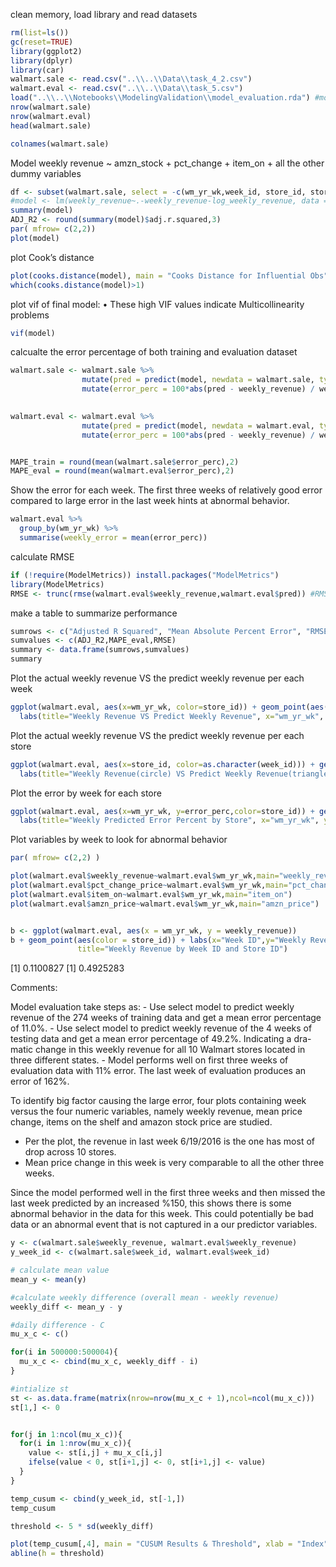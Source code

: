 clean memory, load library and read datasets
```r
rm(list=ls())
gc(reset=TRUE)
library(ggplot2)
library(dplyr)
library(car)
walmart.sale <- read.csv("..\\..\\Data\\task_4_2.csv")
walmart.eval <- read.csv("..\\..\\Data\\task_5.csv")
load("..\\..\\Notebooks\\ModelingValidation\\model_evaluation.rda") #model from validation
nrow(walmart.sale)
nrow(walmart.eval)
head(walmart.sale)
```
```r
colnames(walmart.sale)
```


Model weekly revenue ~ amzn_stock + pct_change + item_on + all the other dummy variables
```r

df <- subset(walmart.sale, select = -c(wm_yr_wk,week_id, store_id, store_id_CA_1, price_CA, price_WI, price_TX, log_amzn_price,log_gas_price, log_pct_change))
#model <- lm(weekly_revenue~.-weekly_revenue-log_weekly_revenue, data = df) #same as model from validation
summary(model)
ADJ_R2 <- round(summary(model)$adj.r.squared,3)
par( mfrow= c(2,2))
plot(model)

```


plot Cook's distance
```r
plot(cooks.distance(model), main = "Cooks Distance for Influential Obs")
which(cooks.distance(model)>1)
```

plot vif of final model: • These high VIF values indicate Multicollinearity problems
```r
vif(model)
```


calcualte the error percentage of both training and evaluation dataset
```r
walmart.sale <- walmart.sale %>% 
                mutate(pred = predict(model, newdata = walmart.sale, type = 'response')) %>% 
                mutate(error_perc = 100*abs(pred - weekly_revenue) / weekly_revenue) 
             

walmart.eval <- walmart.eval %>% 
                mutate(pred = predict(model, newdata = walmart.eval, type = 'response')) %>% 
                mutate(error_perc = 100*abs(pred - weekly_revenue) / weekly_revenue) 


MAPE_train = round(mean(walmart.sale$error_perc),2)
MAPE_eval = round(mean(walmart.eval$error_perc),2)
``` 


Show the error for each week. The first three weeks of relatively good error compared to large error in the last week hints at abnormal behavior.
```r
walmart.eval %>% 
  group_by(wm_yr_wk) %>%
  summarise(weekly_error = mean(error_perc))
``` 
calculate RMSE
```r
if (!require(ModelMetrics)) install.packages("ModelMetrics")
library(ModelMetrics)
RMSE <- trunc(rmse(walmart.eval$weekly_revenue,walmart.eval$pred)) #RMSE gives more weight to large errors, used where large errors undesirable.
```
 

make a table to summarize performance
```r
sumrows <- c("Adjusted R Squared", "Mean Absolute Percent Error", "RMSE" )
sumvalues <- c(ADJ_R2,MAPE_eval,RMSE)
summary <- data.frame(sumrows,sumvalues)
summary
```


Plot the actual weekly revenue VS the predict weekly revenue per each week
```r

ggplot(walmart.eval, aes(x=wm_yr_wk, color=store_id)) + geom_point(aes(y=weekly_revenue),position = position_dodge2(w=0.3),size=6) + geom_point(aes(y = pred),position = position_dodge2(w=0.4),size=4,shape = 17) +
  labs(title="Weekly Revenue VS Predict Weekly Revenue", x="wm_yr_wk", y="Walmart weekly revenue")

```

Plot the actual weekly revenue VS the predict weekly revenue per each store
```r

ggplot(walmart.eval, aes(x=store_id, color=as.character(week_id))) + geom_point(aes(y=weekly_revenue),size=5, position = position_dodge2(w=1) ) + geom_point(aes(y = pred), position = position_dodge(w=1),size=5,shape = 17,) +
  labs(title="Weekly Revenue(circle) VS Predict Weekly Revenue(triangle)", x="Store_ID", y="Walmart weekly revenue")

```
Plot the error by week for each store
```r

ggplot(walmart.eval, aes(x=wm_yr_wk, y=error_perc,color=store_id)) + geom_point(size=5, position = position_dodge2(w=0.3))  +
  labs(title="Weekly Predicted Error Percent by Store", x="wm_yr_wk", y="Error Percent")

```
Plot variables by week to look for abnormal behavior
```r
par( mfrow= c(2,2) )

plot(walmart.eval$weekly_revenue~walmart.eval$wm_yr_wk,main="weekly_revenue")
plot(walmart.eval$pct_change_price~walmart.eval$wm_yr_wk,main="pct_change_price")
plot(walmart.eval$item_on~walmart.eval$wm_yr_wk,main="item_on")
plot(walmart.eval$amzn_price~walmart.eval$wm_yr_wk,main="amzn_price")


b <- ggplot(walmart.eval, aes(x = wm_yr_wk, y = weekly_revenue))
b + geom_point(aes(color = store_id)) + labs(x="Week ID",y="Weekly Revenue",
               title="Weekly Revenue by Week ID and Store ID")
```
[1] 0.1100827
[1] 0.4925283


Comments:

Model evaluation take steps as:
- Use select model to predict weekly revenue of the 274 weeks of training data and get a mean error percentage of 11.0%.
- Use select model to predict weekly revenue of the 4 weeks of testing data and get a mean error percentage of 49.2%. Indicating a dra-matic change in this weekly revenue for all 10 Walmart stores located in three different states.
- Model performs well on first three weeks of evaluation data with 11% error. The last week of evaluation produces an error of 162%.

To identify big factor causing the large error, four plots containing week versus the four numeric variables, namely weekly revenue, mean price change, items on the shelf and amazon stock price are studied. 

- Per the plot, the revenue in last week 6/19/2016 is the one has most of drop across 10 stores. 
- Mean price change in this week is very comparable to all the other three weeks. 


Since the model performed well in the first three weeks and then missed the last week predicted by an increased %150, this shows there is some abnormal behavior in the data for this week. This could potentially be bad data or an abnormal event that is not captured in a our predictor variables.

```r
y <- c(walmart.sale$weekly_revenue, walmart.eval$weekly_revenue)
y_week_id <- c(walmart.sale$week_id, walmart.eval$week_id)

# calculate mean value
mean_y <- mean(y)

#calculate weekly difference (overall mean - weekly revenue)
weekly_diff <- mean_y - y

#daily difference - C
mu_x_c <- c()

for(i in 500000:500004){
  mu_x_c <- cbind(mu_x_c, weekly_diff - i)
}

#intialize st
st <- as.data.frame(matrix(nrow=nrow(mu_x_c + 1),ncol=ncol(mu_x_c)))
st[1,] <- 0


for(j in 1:ncol(mu_x_c)){  
  for(i in 1:nrow(mu_x_c)){
    value <- st[i,j] + mu_x_c[i,j] 
    ifelse(value < 0, st[i+1,j] <- 0, st[i+1,j] <- value)  
  }
}

temp_cusum <- cbind(y_week_id, st[-1,])
temp_cusum

threshold <- 5 * sd(weekly_diff)

plot(temp_cusum[,4], main = "CUSUM Results & Threshold", xlab = "Index", ylab = "S(t)")
abline(h = threshold)

```

